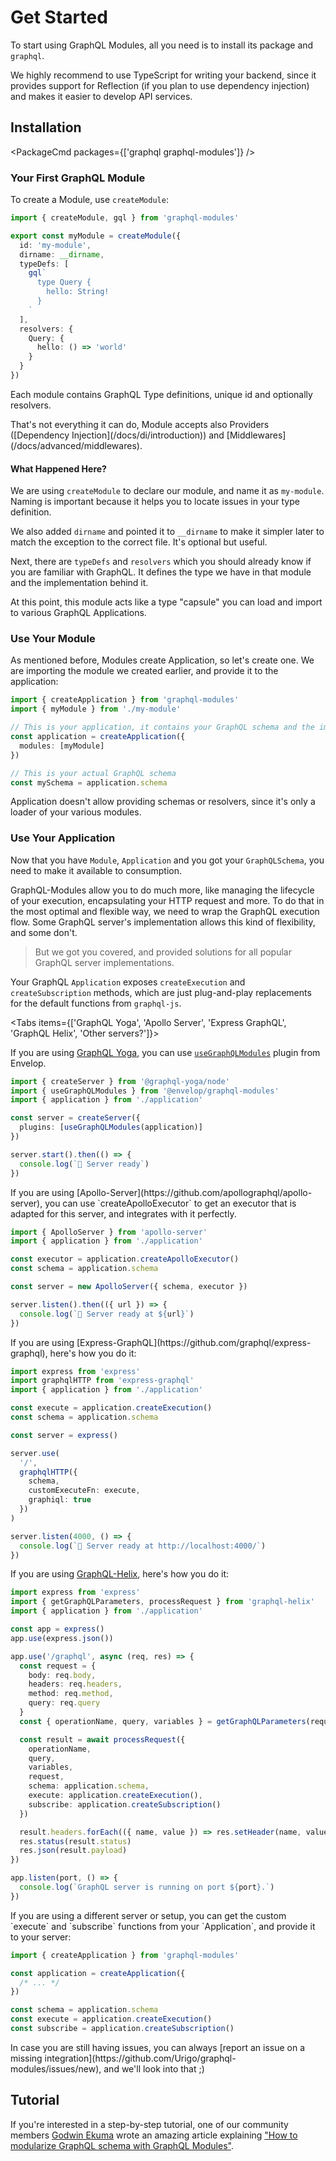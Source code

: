 
# Get Started

To start using GraphQL Modules, all you need is to install its package and `graphql`.

<Callout type="warning">
  We highly recommend to use TypeScript for writing your backend, since it
  provides support for Reflection (if you plan to use dependency injection) and
  makes it easier to develop API services.
</Callout>

## Installation

<PackageCmd packages={['graphql graphql-modules']} />

### Your First GraphQL Module

To create a Module, use `createModule`:

```ts
import { createModule, gql } from 'graphql-modules'

export const myModule = createModule({
  id: 'my-module',
  dirname: __dirname,
  typeDefs: [
    gql`
      type Query {
        hello: String!
      }
    `
  ],
  resolvers: {
    Query: {
      hello: () => 'world'
    }
  }
})
```

Each module contains GraphQL Type definitions, unique id and optionally resolvers.

<Callout>
  That's not everything it can do, Module accepts also Providers ([Dependency
  Injection](/docs/di/introduction)) and [Middlewares](/docs/advanced/middlewares).
</Callout>

#### What Happened Here?

We are using `createModule` to declare our module, and name it as `my-module`. Naming is important because it helps you to locate issues in your type definition.

We also added `dirname` and pointed it to `__dirname` to make it simpler later to match the exception to the correct file. It's optional but useful.

Next, there are `typeDefs` and `resolvers` which you should already know if you are familiar with GraphQL. It defines the type we have in that module and the implementation behind it.

At this point, this module acts like a type "capsule" you can load and import to various GraphQL Applications.

### Use Your Module

As mentioned before, Modules create Application, so let's create one. We are importing the module we created earlier, and provide it to the application:

```ts
import { createApplication } from 'graphql-modules'
import { myModule } from './my-module'

// This is your application, it contains your GraphQL schema and the implementation of it.
const application = createApplication({
  modules: [myModule]
})

// This is your actual GraphQL schema
const mySchema = application.schema
```

<Callout type="warning">
  Application doesn't allow providing schemas or resolvers, since it's only
  a loader of your various modules.
</Callout>

### Use Your Application

Now that you have `Module`, `Application` and you got your `GraphQLSchema`, you need to make it available to consumption.

GraphQL-Modules allow you to do much more, like managing the lifecycle of your execution, encapsulating your HTTP request and more. To do that in the most optimal and flexible way, we need to wrap the GraphQL execution flow. Some GraphQL server's implementation allows this kind of flexibility, and some don't.

> But we got you covered, and provided solutions for all popular GraphQL server implementations.

Your GraphQL `Application` exposes `createExecution` and `createSubscription` methods, which are just plug-and-play replacements for the default functions from `graphql-js`.

<Tabs items={['GraphQL Yoga', 'Apollo Server', 'Express GraphQL', 'GraphQL Helix', 'Other servers?']}>
<Tab>

If you are using [GraphQL Yoga](graphql-yoga.com), you can use [`useGraphQLModules`](https://envelop.dev/plugins/use-graphql-modules) plugin from Envelop.

```ts
import { createServer } from '@graphql-yoga/node'
import { useGraphQLModules } from '@envelop/graphql-modules'
import { application } from './application'

const server = createServer({
  plugins: [useGraphQLModules(application)]
})

server.start().then(() => {
  console.log(`🚀 Server ready`)
})
```
</Tab>

<Tab>
If you are using [Apollo-Server](https://github.com/apollographql/apollo-server), you can use `createApolloExecutor` to get an executor that is adapted for this server, and integrates with it perfectly.

```ts
import { ApolloServer } from 'apollo-server'
import { application } from './application'

const executor = application.createApolloExecutor()
const schema = application.schema

const server = new ApolloServer({ schema, executor })

server.listen().then(({ url }) => {
  console.log(`🚀 Server ready at ${url}`)
})
```
</Tab>

<Tab>
If you are using [Express-GraphQL](https://github.com/graphql/express-graphql), here's how you do it:

```ts
import express from 'express'
import graphqlHTTP from 'express-graphql'
import { application } from './application'

const execute = application.createExecution()
const schema = application.schema

const server = express()

server.use(
  '/',
  graphqlHTTP({
    schema,
    customExecuteFn: execute,
    graphiql: true
  })
)

server.listen(4000, () => {
  console.log(`🚀 Server ready at http://localhost:4000/`)
})
```
</Tab>

<Tab>

If you are using [GraphQL-Helix](https://github.com/contrawork/graphql-helix), here's how you do it:

```ts
import express from 'express'
import { getGraphQLParameters, processRequest } from 'graphql-helix'
import { application } from './application'

const app = express()
app.use(express.json())

app.use('/graphql', async (req, res) => {
  const request = {
    body: req.body,
    headers: req.headers,
    method: req.method,
    query: req.query
  }
  const { operationName, query, variables } = getGraphQLParameters(request)

  const result = await processRequest({
    operationName,
    query,
    variables,
    request,
    schema: application.schema,
    execute: application.createExecution(),
    subscribe: application.createSubscription()
  })

  result.headers.forEach(({ name, value }) => res.setHeader(name, value))
  res.status(result.status)
  res.json(result.payload)
})

app.listen(port, () => {
  console.log(`GraphQL server is running on port ${port}.`)
})
```
</Tab>

<Tab>
If you are using a different server or setup, you can get the custom `execute` and `subscribe` functions from your `Application`, and provide it to your server:

```ts
import { createApplication } from 'graphql-modules'

const application = createApplication({
  /* ... */
})

const schema = application.schema
const execute = application.createExecution()
const subscribe = application.createSubscription()
```

<Callout>
In case you are still having issues, you can always [report an issue on a missing integration](https://github.com/Urigo/graphql-modules/issues/new), and we'll look into that ;)
</Callout>

</Tab>
</Tabs>

## Tutorial

If you're interested in a step-by-step tutorial, one of our community members [Godwin Ekuma](https://blog.logrocket.com/author/godwinekuma) wrote an amazing article explaining ["How to modularize GraphQL schema with GraphQL Modules"](https://blog.logrocket.com/graphql-modules-tutorial-how-to-modularize-graphql-schema).
